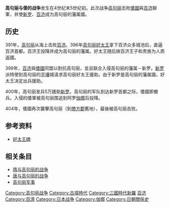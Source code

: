 {{Infobox Military Conflict
|conflict=高句丽与倭的战争
|partof=
|image=[[File:Rubbing_of_the_Gwanggaeto_Stele.jpg|200px]]
|caption=[[好太王碑|好太王碑]]
|date = 391-404年
|place=[[朝鲜半岛|朝鲜半岛]]
|casus= 
|territory=
|result= 高句丽胜利
|combatant1=[[高句丽|高句丽]]<br>[[新罗|新罗]]
|combatant2=[[倭國|倭國]]<br>[[百济|百济]]<br>[[伽倻|伽倻]]
|combatant3=
|commander1=[[好太王|好太王]]<br>[[奈勿尼師今|奈勿尼師今]]
|commander2=[[阿莘王|阿莘王]]<br>[[倭|倭]]
|strength1=
|strength2=
|strength3=
|casualties1=
|casualties2=
|casualties3=
|notes=
}}

'''高句丽与倭的战争'''发生在4世纪末5世纪初。此次战争[[高句丽|高句丽]]击败[[倭國|倭國]]與[[百济|百济]]聯軍，并使[[新罗|新罗]]、[[百济|百济]]成为高句丽的藩属國。

==历史==
391年，[[高句丽|高句丽]]从海上击败[[百济|百济]]。396年[[高句丽好太王|高句丽好太王]]拿下百济众多城池后，直逼百济首都。百济王投降并成为高句丽的藩属。好太王随后挾百济王子和贵族为人质返國。

399年，[[百济|百济]]與[[倭國|倭國]]同盟以對抗高句丽，並且联合入侵高句丽的藩属－新罗。[[新罗|新罗]]派特使到高句丽的[[平壤|平壤]]城请求高句丽好太王援助。由于新罗是高句丽的藩属國，好太王决定出兵援助。

400年，高句丽发兵5万援助[[新罗|新罗]]。高句丽的军队到达新罗首都之际，倭國即撤兵。入侵的倭軍被高句丽围追到阿罗[[伽倻|伽倻]]后投降。

404年，倭國再次襲擊高句丽（到[[帶方郡|帶方郡]]舊地），最後被高句丽击败。

==参考资料==
*[[好太王碑|好太王碑]]

==相关条目==
*[[隋与高句丽的战争|隋与高句丽的战争]]
*[[唐与高句丽的战争|唐与高句丽的战争]]
*[[高句丽军事|高句丽军事]]

[[Category:高句丽战争|Category:高句丽战争]]
[[Category:古墳時代|Category:古墳時代]]
[[Category:三國時代新羅|Category:三國時代新羅]]
[[Category:百济|]]
[[Category:百濟|Category:百濟]]
[[Category:日本战争|Category:日本战争]]
[[Category:伽倻|Category:伽倻]]
[[Category:日朝關係史|Category:日朝關係史]]